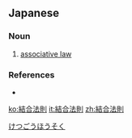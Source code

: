 ==Japanese==
{{ja-kanjitab|けつ|ごう|ほう|そく|yomi=on}}

===Noun===
{{ja-noun|けつごう ほうそく}}

# {{lb|ja|mathematics}} [[associative law]]

===References===
* {{R:Kojien}}

[[Category:ja:Mathematics|けつごうほうそく]]

[[ko:結合法則]]
[[it:結合法則]]
[[zh:結合法則]]